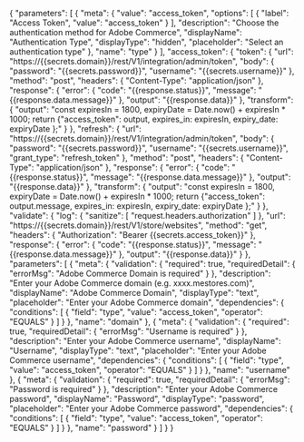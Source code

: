 {
    "parameters": [
        {
            "meta": {
                "value": "access_token",
                "options": [
                    {
                        "label": "Access Token",
                        "value": "access_token"
                    }
                ],
                "description": "Choose the authentication method for Adobe Commerce",
                "displayName": "Authentication Type",
                "displayType": "hidden",
                "placeholder": "Select an authentication type"
            },
            "name": "type"
        }
    ],
    "access_token": {
        "token": {
            "url": "https://{{secrets.domain}}/rest/V1/integration/admin/token",
            "body": {
                "password": "{{secrets.password}}",
                "username": "{{secrets.username}}"
            },
            "method": "post",
            "headers": {
                "Content-Type": "application/json"
            },
            "response": {
                "error": {
                    "code": "{{response.status}}",
                    "message": "{{response.data.message}}"
                },
                "output": "{{response.data}}"
            },
            "transform": {
                "output": "const expiresIn = 1800, expiryDate = Date.now() + expiresIn * 1000; return {\"access_token\": output, expires_in: expiresIn, expiry_date: expiryDate };"
            }
        },
        "refresh": {
            "url": "https://{{secrets.domain}}/rest/V1/integration/admin/token",
            "body": {
                "password": "{{secrets.password}}",
                "username": "{{secrets.username}}",
                "grant_type": "refresh_token"
            },
            "method": "post",
            "headers": {
                "Content-Type": "application/json"
            },
            "response": {
                "error": {
                    "code": "{{response.status}}",
                    "message": "{{response.data.message}}"
                },
                "output": "{{response.data}}"
            },
            "transform": {
                "output": "const expiresIn = 1800, expiryDate = Date.now() + expiresIn * 1000; return {\"access_token\": output.message, expires_in: expiresIn, expiry_date: expiryDate };"
            }
        },
        "validate": {
            "log": {
                "sanitize": [
                    "request.headers.authorization"
                ]
            },
            "url": "https://{{secrets.domain}}/rest/V1/store/websites",
            "method": "get",
            "headers": {
                "Authorization": "Bearer {{secrets.access_token}}"
            },
            "response": {
                "error": {
                    "code": "{{response.status}}",
                    "message": "{{response.data.message}}"
                },
                "output": "{{response.data}}"
            }
        },
        "parameters": [
            {
                "meta": {
                    "validation": {
                        "required": true,
                        "requiredDetail": {
                            "errorMsg": "Adobe Commerce Domain is required"
                        }
                    },
                    "description": "Enter your Adobe Commerce domain (e.g. xxxx.mestores.com)",
                    "displayName": "Adobe Commerce Domain",
                    "displayType": "text",
                    "placeholder": "Enter your Adobe Commerce domain",
                    "dependencies": {
                        "conditions": [
                            {
                                "field": "type",
                                "value": "access_token",
                                "operator": "EQUALS"
                            }
                        ]
                    }
                },
                "name": "domain"
            },
            {
                "meta": {
                    "validation": {
                        "required": true,
                        "requiredDetail": {
                            "errorMsg": "Username is required"
                        }
                    },
                    "description": "Enter your Adobe Commerce username",
                    "displayName": "Username",
                    "displayType": "text",
                    "placeholder": "Enter your Adobe Commerce username",
                    "dependencies": {
                        "conditions": [
                            {
                                "field": "type",
                                "value": "access_token",
                                "operator": "EQUALS"
                            }
                        ]
                    }
                },
                "name": "username"
            },
            {
                "meta": {
                    "validation": {
                        "required": true,
                        "requiredDetail": {
                            "errorMsg": "Password is required"
                        }
                    },
                    "description": "Enter your Adobe Commerce password",
                    "displayName": "Password",
                    "displayType": "password",
                    "placeholder": "Enter your Adobe Commerce password",
                    "dependencies": {
                        "conditions": [
                            {
                                "field": "type",
                                "value": "access_token",
                                "operator": "EQUALS"
                            }
                        ]
                    }
                },
                "name": "password"
            }
        ]
    }
}